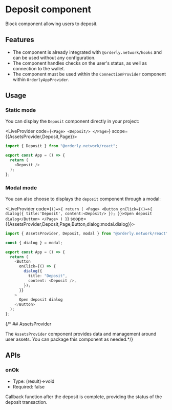
# Deposit component

Block component allowing users to deposit.

## Features

- The component is already integrated with `@orderly.network/hooks` and can be used without any configuration.
- The component handles checks on the user's status, as well as connection to the wallet.
- The component must be used within the `ConnectionProvider` component within `OrderlyAppProvider`.

## Usage

### Static mode

You can display the `Deposit` component directly in your project:

<LiveProvider code={`<Page>
    <Deposit/>
</Page>`} scope={{AssetsProvider,Deposit,Page}}>
<div className="flex justify-center py-3 mt-5 rounded shadow-lg bg-base-700">

<LivePreview />

</div>
  
  <LiveError />
</LiveProvider>

```typescript copy
import { Deposit } from "@orderly.network/react";

export const App = () => {
  return (
    <Deposit />
  );
};
```

### Modal mode

You can also choose to displays the `deposit` component through a modal:

<LiveProvider code={`()=>{
    return (
        <Page>
        <Button onClick={()=>{
            dialog({
                title:'Deposit',
                content:<Deposit/>
            });
        }}>Open deposit dialog</Button>
</Page>
    )
}`} scope={{AssetsProvider,Deposit,Page,Button,dialog:modal.dialog}}>
<div className="flex justify-center py-10 mt-5 rounded shadow-lg bg-base-700 color-item">

<LivePreview />

</div>
  
  <LiveError />
</LiveProvider>

```typescript copy
import { AssetsProvider, Deposit, modal } from "@orderly.network/react";

const { dialog } = modal;

export const App = () => {
  return (
    <Button
      onClick={() => {
        dialog({
          title: "Deposit",
          content: <Deposit />,
        });
      }}
    >
      Open deposit dialog
    </Button>
  );
};
```

{/* ## AssetsProvider

The `AssetsProvider` component provides data and management around user assets. You can package this component as needed.*/}

## APIs

### onOk

- Type: (result)=>void
- Required: false

Callback function after the deposit is complete, providing the status of the deposit transaction.
